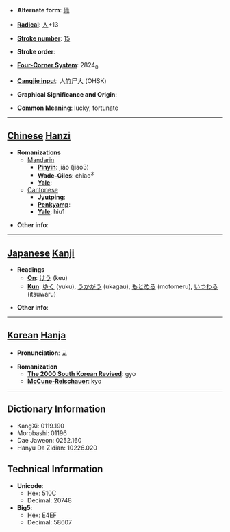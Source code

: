 * '''Alternate form''': [[僥]]

* '''[[Wiktionary:Chinese radical index| Radical]]''': [[Wiktionary:Chinese radical index 人|人]]+13

* '''[[Wiktionary:Chinese total strokes index|Stroke number]]''': [[Wiktionary:Chinese total strokes index 15|15]]

* '''Stroke order''': 

* '''[[Wiktionary:Chinese four corner index|Four-Corner System]]''': 2824<sub>0</sub>

* '''[[Wiktionary:Chinese Cangjie index|Cangjie input]]''': 人竹尸大 (OHSK)

* '''Graphical Significance and Origin''': 

* '''Common Meaning''': lucky, fortunate

----

== [[Chinese]] [[Hanzi]] ==

* '''Romanizations'''
** [[Mandarin]]
*** '''[[Pinyin]]''': jiǎo (jiao3)
*** '''[[Wade-Giles]]''': chiao<sup>3</sup>
*** '''[[Yale]]''': 
**[[Cantonese]]
***'''[[Jyutping]]''':
***'''[[Penkyamp]]''': 
***'''[[Yale]]''': hiu1

* '''Other info''': 

----

== [[Japanese]] [[Kanji]] ==

* '''Readings'''
** '''[[On]]''': [[けう]] (keu)
** '''[[Kun]]''': [[ゆく]] (yuku), [[うかがう]] (ukagau), [[もとめる]] (motomeru), [[いつわる]] (itsuwaru)

* '''Other info''':  

----

== [[Korean]] [[Hanja]] ==

* '''Pronunciation''': 교

* '''Romanization'''
** '''[[The 2000 South Korean Revised Romanization|The 2000 South Korean Revised]]''': gyo
** '''[[McCune-Reischauer]]''': kyo

----

== Dictionary Information ==

* KangXi: 0119.190
* Morobashi: 01196
* Dae Jaweon: 0252.160
* Hanyu Da Zidian: 10226.020

== Technical Information ==

* '''Unicode''':
** Hex: 510C
** Decimal: 20748
* '''Big5''':
** Hex: E4EF
** Decimal: 58607